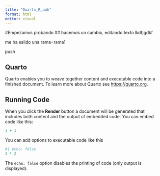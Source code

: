 ```yaml
---
title: "Quarto_R_uah"
format: html
editor: visual
---
```


#Empezamos probando \## hacemos un cambio, editando texto lkdfjgdkf

me ha salido una rama=rama1

push

## Quarto

Quarto enables you to weave together content and executable code into a finished document. To learn more about Quarto see <https://quarto.org>.

## Running Code

When you click the **Render** button a document will be generated that includes both content and the output of embedded code. You can embed code like this:

```r
1 + 1
```

You can add options to executable code like this

```r
#| echo: false
2 * 2
```

The `echo: false` option disables the printing of code (only output is displayed).
